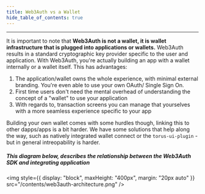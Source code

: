 ```yaml
---
title: Web3Auth vs a Wallet
hide_table_of_contents: true
---
```


---

It is important to note that **Web3Auth is not a wallet, it is wallet infrastructure that is plugged into applications or wallets.** Web3Auth results
in a standard cryptographic key provider specific to the user and application. With Web3Auth, you're actually building an app with a wallet internally
or a wallet itself. This has advantages:

1. The application/wallet owns the whole experience, with minimal external branding. You're even able to use your own OAuth/ Single Sign On.
2. First time users don't need the mental overhead of understanding the concept of a "wallet" to use your application
3. With regards to, transaction screens you can manage that yourselves with a more seamless experience specific to your app

Building your own wallet comes with some hurdles though, linking this to other dapps/apps is a bit harder. We have some solutions that help along the
way, such as natively integrated wallet connect or the `torus-ui-plugin` - but in general intreopability is harder.

##### This diagram below, describes the relationship between the Web3Auth SDK and integrating application

<img style={{ display: "block", maxHeight: "400px", margin: "20px auto" }} src="/contents/web3auth-architecture.png" />
